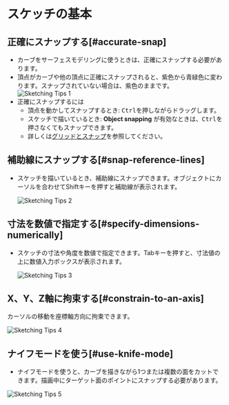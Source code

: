 # スケッチの基本

## 正確にスナップする[#accurate-snap]

- カーブをサーフェスモデリングに使うときは、正確にスナップする必要があります。
- 頂点がカーブや他の頂点に正確にスナップされると、紫色から青緑色に変わります。スナップされていない場合は、紫色のままです。
![Sketching Tips 1](/img/sketching-tips-1.png)
- 正確にスナップするには
    - 頂点を動かしてスナップするとき: <kbd>Ctrl</kbd>を押しながらドラッグします。
    - スケッチで描いているとき: **Object snapping** が有効なときは、<kbd>Ctrl</kbd>を押さなくてもスナップできます。
    - 詳しくは[グリッドとスナップ](../plasticity-essentials/grid-and-snap)を参照してください。

## 補助線にスナップする[#snap-reference-lines]

- スケッチを描いているとき、補助線にスナップできます。オブジェクトにカーソルを合わせてShiftキーを押すと補助線が表示されます。

    ![Sketching Tips 2](/img/sketching-tips-2.gif)

## 寸法を数値で指定する[#specify-dimensions-numerically]

- スケッチの寸法や角度を数値で指定できます。Tabキーを押すと、寸法値の上に数値入力ボックスが表示されます。

    ![Sketching Tips 3](/img/sketching-tips-3.gif)

## X、Y、Z軸に拘束する[#constrain-to-an-axis]

カーソルの移動を座標軸方向に拘束できます。

![Sketching Tips 4](/img/sketching-tips-4.gif)

## ナイフモードを使う[#use-knife-mode]

- ナイフモードを使うと、カーブを描きながら1つまたは複数の面をカットできます。描画中にターゲット面のポイントにスナップする必要があります。

![Sketching Tips 5](/img/sketching-tips-5.gif)















